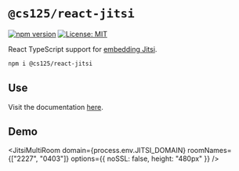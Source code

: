 
# `@cs125/react-jitsi`

[![npm version](https://badge.fury.io/js/%40cs125%2Freact-jitsi.svg)](https://badge.fury.io/js/%40cs125%2Freact-jitsi)
[![License: MIT](https://img.shields.io/badge/License-MIT-yellow.svg)](https://opensource.org/licenses/MIT)

React TypeScript support for [embedding Jitsi](https://github.com/jitsi/jitsi-meet/blob/master/doc/api.md).

```bash
npm i @cs125/react-jitsi
```

## Use

Visit the documentation [here](https://github.com/cs125-illinois/react-jitsi/).

## Demo

<JitsiMultiRoom
  domain={process.env.JITSI_DOMAIN}
  roomNames={["2227", "0403"]}
  options={{ noSSL: false, height: "480px" }}
/>
